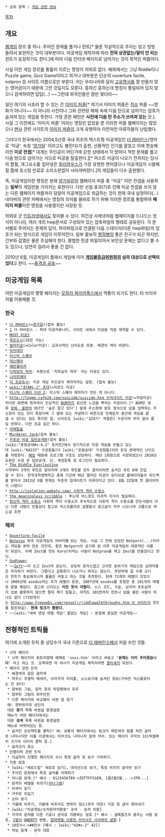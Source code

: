  * 상위 항목 : [[게임 관련 정보]]

[[목차]]

== 개요 ==
[[웹게임]] 장르 중 하나. 주어진 문제를 풀거나 힌트[* 물론 직설적으로 주지는 않고 빙빙 돌려서 표현하는 것이 대부분이다. 미궁게임 제작자에 따라 '''전혀 상관없는/말이 안 되는''' 힌트가 등장하기도 한다.]에 따라 다음 인터넷 페이지로 넘어가는 것이 목적인 퍼즐이다.

사실 이런 게임 장르를 통틀어 이르는 명칭이 의외로 없다. 해외에서는 그냥 Riddle이나 Puzzle game, Quiz Game이라고 하거나 대부분은 단순히 ouverture facile, notpron 등 사이트 이름으로만 부른다. 이는 우리나라와 달리 [[고유명사]]를 잘 만들지 않는 영어권이기 때문에 그런 것일지도 모른다. 흥하긴 흥하는데 명칭이 통일되어 있지 않으니 검색하려면 답답(...) ~~그런데 외국인들은 잘만 찾더라~~

일단 여기의 시초라 할 수 있는 건 [[이미지 퍼즐]][* 여기서 이미지 퍼즐은 [[직쏘]] 퍼즐 ~~영화가 아니다~~ 이 아니라 사진이나 그와 관련된 매체 속에 다음 탄으로 넘어가는 암호가 숨겨져 있는 게임을 뜻한다. 가장 흔한 패턴은 '''사진에 다음 탄 주소가 쓰여져 있는''' 것.]. 사실 그 이전에도 '이미지 퍼즐' 이라는 명칭만 없었을 뿐 이러한 퍼즐 웹페이지는 많았으나 [[멘사]] 관련 사이트의 [[이미지 퍼즐]]이 크게 유행하자 이런저런 아류작들이 난립했다.

그러다가 한국에서는 2004,5년경 국내 최초의 텍스트형 미궁게임인 [[더 래버린스]](영어로 '미궁'. 속칭 '[[양가일]]' 이라고도 불린다)가 출현, 선풍적인 인기를 끌었고 이에 편승해 이런 '''미궁 컨셉'''[* 대개는 주인공이 어딘가에 갇힌 상태에서 각 방마다 적힌 문제를 풀고 다음 방으로 넘어가는 식으로 미궁을 탈출한다.][* 머스트 미궁이 나오기 전까지는 당시의 합필, 개그요소를 집어넣은 [[칠리하우스]]가 가장 유명한 편이였으나 미궁게임이 시들해질 쯤에 호스팅 만료로 소리소문없이 사라져버렸다.]의 게임들이 다수 출현했다.

즉, 미궁게임이란 명칭은 본래 [[양가일]]같이 웹페이지 퍼즐 중 "미궁" 이란 컨셉을 사용하는 '''일부'''의 게임만을 가리키는 표현이다. 다만 선점 효과(?)로 인해 미궁 컨셉을 쓰지 않는 다른 웹페이지 퍼즐까지 덩달아 미궁게임으로 취급하는 것이 현재 국내 실정이다(...) 네이버의 관련 카페에서는 명칭의 의미를 올바로 하기 위해 이러한 장르를 통합하여 '''페이지 퍼즐'''이란 명칭을 사용했지만 사장된 듯.

의외로 군 [[인트라넷]]에서도 찾아볼 수 있다. 여건상 사제넷처럼 웹페이지를 드나드는 방식이 아니라, 여러 개의 hwp문서로 구성되어 있는 압축파일의 형태로 공유된다. 각 문서별로 주어지는 문제의 답이, 하이퍼링크로 연결된 다음 스테이지(다른 hwp파일)의 암호가 되는 방식으로 게임이 이루어진다. 일부 꿀보직 [[행정병]]의 좋은 친구가 되곤 하지만, 간부와 검열은 물론 조심해야 한다. 평범한 한글 파일이어서 보안상 문제는 없다고 볼 수도 있으나, 당연히 걸려서 좋을 건 없다.


2010년 6월, 미궁게임이 플래시 게임에 이어 '''[[게임물등급위원회]]의 심의 대상으로 선택되었다'''고 한다. ~~[[충격과 공포]]~~

== 미궁게임 목록 ==
어떤 미궁게임의 몇몇 페이지는 [[모질라 파이어폭스]]에서 먹통이 되기도 한다. 타 브라우저를 이용해볼 것.

=== 한국 ===
 * [[더 래버린스]](=[[양가일]])(접속 불능)
 * [http://www.thelabyrinth.co.kr] 더 라비린스 : 최대 미궁커뮤니티, 사이트 내에서 미궁을 직접 제작할 수 있다.
 * [[MUST 미궁]][http://hamesty.cafe24.com/MUST1/must.htm]
 * [http://deadcity.nayana.com/index.html 죽은도시](IE만 가능)
 * [http://dnjsjd11.dothome.co.kr/index.htm 컬러미궁](=Color미궁): 교과서적인 난이도로 유명. 배경의 색이 바뀐다.
 * [[아카데미]]
 * [[미스틱 스퀘어]]
 * [[데스페아]]
 * [http://aru.kr/EV/noname1.htm 에반젤리카]
 * [http://kirikarak.tistory.com/entry/Start 다락방의 악마]: 속편으로 '지하실의 악마' 라는 미궁도 있다.
 * [http://pub.paran.com/wjsdnjsrb1/index.html 나이트메어]
 * [http://zzzzzino.mireene.com 더 프로듀서]: 미궁 게임 주인공이 제작자라는 설정. (접속 불능)
 * [[wiki:"초대#s-2" 초대]](=리로드 미궁)
 * [http://www.bizforms.co.kr/~member/yongpil2/mysticsquare_mission2/noname1.htm 미스틱 스퀘어 미션 2]: 미스틱 스퀘어 제작자가 만든 게 아니다.
 * [[http://logme.cafe24.com/suicide/suicide.htm 수어사이드 미궁]](=자살미궁) 
 커다란 화면에 핏자국이 인상적인 [[BGM]]까지 음산한 느낌을 뿌리는 미궁이다.[* BGM은 영화 [[장화, 홍련]]의 OST인 '숲은 알고 있다'] 밑에 주소창에 암호 형식으로 답을 입력하는 주소창이 있는 것이 특징이며 그 옆에 있는 자살하기 버튼으로 언제든지 중간에 게임을 끝낼 수 있다는 점도 특이한 점. 난이도도 [wiki:"김대기" 적절한] 수준이라 무리 없이 즐길 만하다. 다만 조금 길긴 하다.
 * [http://seoyena.wo.to/wjxor.htm 저택탈출]
 * [http://calddff.mireene.com/murdererjack/main.htm Murderer Jack](접속 불능)
 * [http://www.sci-labyrinth.kr/ 카포전 미궁 일반공개판](접속 불능)
 [wiki:"포항공대#s-4.2" 포카전]에서 정기적으로 미궁 게임을 만들고 있는데 [wiki:"KAIST" 구성원들]이 [wiki:"포항공대" 구성원들]이라 온갖 변태적인 난이도를 자랑한다. [[해킹]] 때문에 프로그램 구조도 상당하다. 매년 1회용으로 사장되었으나 2010년도판은 수정 후 일반공개. 단, 계정등록 및 로그인이 필요하다.
 * [http://choongmyoung.hosting.bizfree.kr/TheRiddleEverlasting/ The Riddle Everlasting]
 시작부터 3개의 루트로 갈라지며 3개의 루트를 모두 클리어하면 숨겨진 루트 D에 진입할 수 있다. 한국과학영재학교 축제 기간에 매년 열리던 미궁이 모티브로 플레이어들의 피드백을 받아서 2013년 8월 현재도 꾸준히 업데이트가 이루어지고 있다. 8월 22일에 첫 클리어자가 나왔다!
 * [[http://isolation.webatu.com/ 사회적 격리 수용소]]
 * [http://krang.dothome.co.kr/meaningless the meaningless scribble] : 푸는데 어느정도 이과적 지식이 필요하다.
 * [http://mentisol.net63.net/ 정신적 격리 수용소] 사회적 격리 수용소의 후속작으로 사회적 격리 수용소를 만든사람이 아닌 다른 사람이 만들었다 참고로 익스프롤러로 실행할시 광고글이 자꾸 나오니까 크롬으로 하는걸 추천
=== 해외 ===
 * [http://www.ouverture-facile.com/start/index.html Ouverture-facile]
 * [http://www.deathball.net/notpron/ Notpron] 외국 미궁게임의 아버지뻘 되는 게임. 사실 그 전에 있었던 Notporn(...)이라는 게임을 본따 만든 것인데, 원조 Notporn이 공기화 된 이후 미궁게임의 대표적인 이름이 되었다. 아래 Zest를 만든 Karol이라는 사람이 Notpron을 깨고 Zest를 만들었다고 한다.
 * [http://www.godtower.com/ Godtower]
 * ~~[http://zestriddle.ovh.org/ Ze?t]~~라 쓰고 Zest라 읽는다. 상당히 호러스럽고 고어한 분위기의 게임으로 심약자들은 주의하기 바란다. 그렇다고 갑툭튀가 나오거나 하지는 않는다. 후반부에 갈 수록 오디오 힌트가 중요해지니까 볼륨은 켜놓고 하는 것을 추천한다. 원래 72개의 레벨이 있었으나 2005년에 exodus라는 추가 레벨이 등장, 2007년에 exodus를 포함한 총 101개의 레벨로 끝을 맺었다. 참고로 난이도는 '''미친 듯이 어렵다.''' 소스 코드, 구글, 심지어 포토샵까지 십분 활용하지 않으면 절대 깨기 힘들고, 아직도 101번까지 힌트나 답을 올린 사람이 하나도 없다 (72번까지는 [[http://www.freewebs.com/renzolj/riddlewalkthroughs.htm 이 사이트]]의 힌트를 참조하길). '''현재 링크가 짤렸다.'''
 * ~~[wiki:"네버 엔딩 레벨 게임" 끝없는 게임] - 본질에 충실한 미궁게임~~
== 전형적인 트릭들 ==
여기에 소개된 트릭 중 상당수가 국내 기준으로 [[더 래버린스]]에서 처음 쓰인 것들. 

 * 시작 페이지
  * 시작 페이지의 튜토리얼에 예제로 'xxxx.htm' 이라고 써놓고 ''''문제는 이미 주어졌습니다'''' 라고 하는 것. 오죽하면 저 대사가 미궁게임 제작자라면 [[클리셰]]가 되었다.
 * 페이지 관련 트릭
  * 배경색과 같은 글자색
  * 마우스 우클릭 메세지, 브라우저 타이틀, 소스보기에 숨겨진 정보(구버전 익스플로러는 안 된다)
  * 첨부된 그림, 음악 등의 파일명에서 유추
  * 첨부된 그림의 좌우반전
  * 다른 페이지와 비교해서 바뀐 점 찾기
  예: 엔하위키의 상단의
  대문 '''찾기''' 목록 바뀐글 환경설정
  메뉴가 어떤 페이지에서는
  대문 '''검색''' 목록 바뀐글 환경설정
  메뉴로 바뀌어있는 등.
  * 숨겨진 오브젝트를 클릭[* 예: 보통의 페이지에서는 링크가 파란색의 밑줄 쳐진 글자로 나타나지만 이를 미궁에서는 아무것도 나타나지 않게 처리. 또는 페이지 구석의 1X1픽셀짜리 크기의 이미지 클릭 등.]
  * 글자크기 축소
 * 진행이력 관련 트릭
  * 지금까지 진행한 페이지의 수나 특정 글자 및 문구 기억하기.
 * 각종 암호
  * [wiki:"세로드립" 세로로 읽기], 대각선으로 읽기, 특정 위치의 글자만 읽기
  * 주어진 문장에서 특정 글자를 삭제하기
  * 이니셜 문제.[* 예시 : 0123456789->ZOTTFFSSEN, 1월2월3월...->JFM...]
  * 문자의 배열을 뒤섞기([[아나그램]])
  * 뒤부터 읽기
  * 거꾸로 뒤집기
  * 오타 찾기
  * 거울에 비추기, 거울에 비추어도 변하지 않는(좌우 대칭) 기호 및 글자 찾아내기
  * [wiki:"미궁게임/숫자문자치환표" 숫자 - 문자 치환]
  * 각각의 문자를 다른 기호나 문자로 치환하는 암호 [* 예시 : 셜록홈즈의 춤추는 사람 암호, [[2벌식]]-[[QWERTY]] 변환, [http://cissoft.dju.ac.kr/amho/sub/training/addition.html 알파벳을 이용한 카이사르 사이퍼의 설명].]
  * 10진수<->##진수 (예시 : [wiki:"42#s-2" 42])
  * 악보 음계 - 문자 대응
